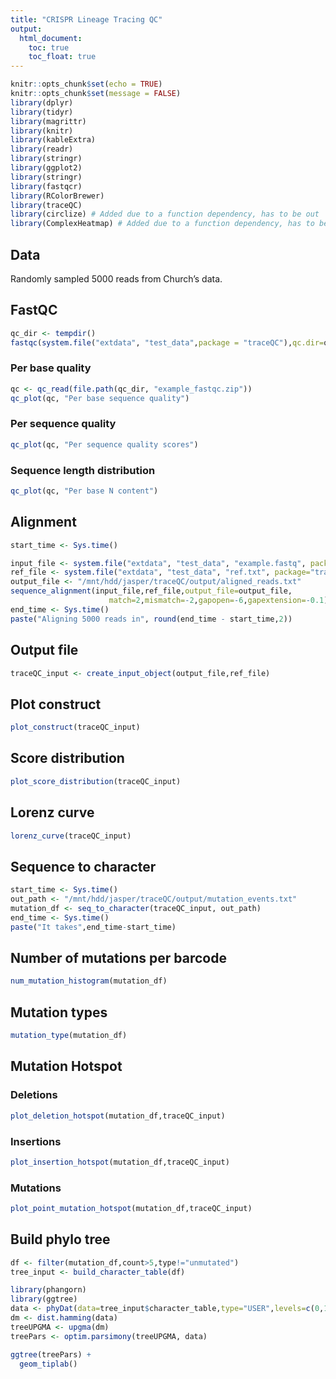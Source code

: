 ```yaml
---
title: "CRISPR Lineage Tracing QC"
output: 
  html_document:
    toc: true
    toc_float: true
---
```


```r
knitr::opts_chunk$set(echo = TRUE)
knitr::opts_chunk$set(message = FALSE)
library(dplyr)
library(tidyr)
library(magrittr)
library(knitr)
library(kableExtra)
library(readr)
library(stringr)
library(ggplot2)
library(stringr)
library(fastqcr)
library(RColorBrewer)
library(traceQC)
library(circlize) # Added due to a function dependency, has to be out 
library(ComplexHeatmap) # Added due to a function dependency, has to be out 
``` 

## Data
Randomly sampled 5000 reads from Church's data.

## FastQC {.tabset}
```r
qc_dir <- tempdir()
fastqc(system.file("extdata", "test_data",package = "traceQC"),qc.dir=qc_dir)
```

### Per base quality
``` r
qc <- qc_read(file.path(qc_dir, "example_fastqc.zip"))
qc_plot(qc, "Per base sequence quality")
```

### Per sequence quality
``` r
qc_plot(qc, "Per sequence quality scores")
```

### Sequence length distribution
``` r
qc_plot(qc, "Per base N content")
```

## Alignment
``` r
start_time <- Sys.time()

input_file <- system.file("extdata", "test_data", "example.fastq", package="traceQC")
ref_file <- system.file("extdata", "test_data", "ref.txt", package="traceQC")
output_file <- "/mnt/hdd/jasper/traceQC/output/aligned_reads.txt"
sequence_alignment(input_file,ref_file,output_file=output_file,
                      match=2,mismatch=-2,gapopen=-6,gapextension=-0.1)
end_time <- Sys.time()
paste("Aligning 5000 reads in", round(end_time - start_time,2))
```

## Output file
``` r
traceQC_input <- create_input_object(output_file,ref_file)
```

## Plot construct
```r
plot_construct(traceQC_input)
```

## Score distribution
``` r
plot_score_distribution(traceQC_input)
```

## Lorenz curve
``` r
lorenz_curve(traceQC_input)
```

## Sequence to character
``` r
start_time <- Sys.time()
out_path <- "/mnt/hdd/jasper/traceQC/output/mutation_events.txt"
mutation_df <- seq_to_character(traceQC_input, out_path)
end_time <- Sys.time()
paste("It takes",end_time-start_time)
```

## Number of mutations per barcode
``` r
num_mutation_histogram(mutation_df)
```

## Mutation types
``` r
mutation_type(mutation_df)
```

## Mutation Hotspot {.tabset}

### Deletions
``` r
plot_deletion_hotspot(mutation_df,traceQC_input)
```

### Insertions
``` r
plot_insertion_hotspot(mutation_df,traceQC_input)
```
### Mutations
``` r
plot_point_mutation_hotspot(mutation_df,traceQC_input)

```

## Build phylo tree
``` r
df <- filter(mutation_df,count>5,type!="unmutated")
tree_input <- build_character_table(df)

library(phangorn)
library(ggtree)
data <- phyDat(data=tree_input$character_table,type="USER",levels=c(0,1))
dm <- dist.hamming(data)
treeUPGMA <- upgma(dm)
treePars <- optim.parsimony(treeUPGMA, data)

ggtree(treePars) +
  geom_tiplab()
```

